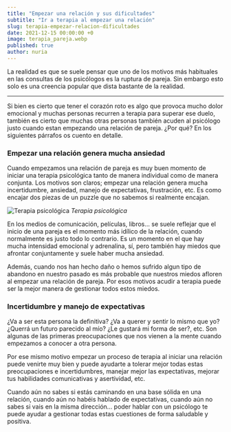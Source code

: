 ```yaml
---
title: "Empezar una relación y sus dificultades"
subtitle: "Ir a terapia al empezar una relación"
slug: terapia-empezar-relacion-dificultades
date: 2021-12-15 00:00:00 +0
image: terapia_pareja.webp
published: true
author: nuria
---
```


La realidad es que se suele pensar que uno de los motivos más habituales en las consultas de los psicólogos es la ruptura de pareja. Sin embargo esto solo es una creencia popular que dista bastante de la realidad.

---

Si bien es cierto que tener el corazón roto es algo que provoca mucho dolor emocional y muchas personas recurren a terapia para superar ese duelo, también es cierto que muchas otras personas también acuden al psicólogo justo cuando estan empezando una relación de pareja. ¿Por qué? En los siguientes párrafos os cuento en detalle.

### Empezar una relación genera mucha ansiedad

Cuando empezamos una relación de pareja es muy buen momento de iniciar una terapia psicológica tanto de manera individual como de manera conjunta. Los motivos son claros; empezar una relación genera mucha incertidumbre, ansiedad, manejo de expectativas, frustración, etc. Es como encajar dos piezas de un puzzle que no sabemos si realmente encajan.

![Terapia psicológica](psicologa_barcelona1.webp)
_Terapia psicológica_

En los medios de comunicación, películas, libros... se suele reflejar que el inicio de una pareja es el momento más idílico de la relación, cuando normalmente es justo todo lo contrario. Es un momento en el que hay mucha intensidad emocional y adrenalina, sí, pero también hay miedos que afrontar conjuntamente y suele haber mucha ansiedad.

Además, cuando nos han hecho daño o hemos sufrido algun tipo de abandono en nuestro pasado es más probable que nuestros miedos afloren al empezar una relación de pareja. Por esos motivos acudir a terapia puede ser la mejor manera de gestionar todos estos miedos.

### Incertidumbre y manejo de expectativas

¿Va a ser esta persona la definitiva? ¿Va a querer y sentir lo mismo que yo? ¿Querrá un futuro parecido al mío? ¿Le gustará mi forma de ser?, etc. Son algunas de las primeras preocupaciones que nos vienen a la mente cuando empezamos a conocer a otra persona.

Por ese mismo motivo empezar un proceso de terapia al iniciar una relación puede venirte muy bien y puede ayudarte a tolerar mejor todas estas preocupaciones e incertidumbres, manejar mejor las expectativas, mejorar tus habilidades comunicativas y asertividad, etc.

Cuando aún no sabes si estás caminando en una base sólida en una relación, cuando aún no habéis hablado de expectativas, cuando aún no sabes si vais en la misma dirección… poder hablar con un psicólogo te puede ayudar a gestionar todas estas cuestiones de forma saludable y positiva.

